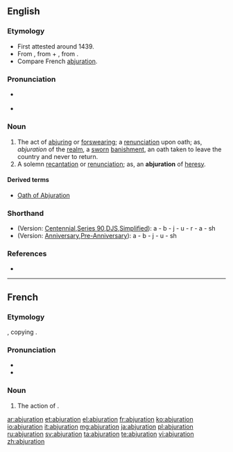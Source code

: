 ==English==

===Etymology===
* First attested around 1439.
* From {{etyl|la|en}} {{term|abiuratio|abiūrātiō|forswearing, abjuration|lang=la}}, from {{term|ab||from, away from|lang=la}} + {{term|iuro|iūrō|swear or take an oath|lang=la}}, from {{term|ius|iūs|law, right, duty|lang=la}}.
* Compare French [[abjuration#French|abjuration]].

===Pronunciation===
* {{a|US}} {{IPA|/ˌæb.dʒʊ.ˈreɪ.ʃən/}}
* {{rhymes|eɪʃən}}

===Noun===
{{en-noun}}

# The act of [[abjuring]] or [[forswearing]]; a [[renunciation]] upon oath; as, ''abjuration'' of the [[realm]], a [[sworn]] [[banishment]], an oath taken to leave the country and never to return.
# A solemn [[recantation]] or [[renunciation]]; as, an '''abjuration''' of [[heresy]].

====Derived terms====
* [[Oath of Abjuration]]

===Shorthand===
* (Version: [http://en.wikipedia.org/wiki/Gregg_Shorthand#Centennial_Gregg_Shorthand Centennial],[http://en.wikipedia.org/wiki/Gregg_Shorthand#Series_90_Gregg_Shorthand  Series 90],[http://en.wikipedia.org/wiki/Gregg_Shorthand#Diamond_Jubilee_Gregg_Shorthand  DJS],[http://en.wikipedia.org/wiki/Gregg_Shorthand#Simplified_Gregg_Shorthand Simplified]): a - b - j - u - r - a - sh
* (Version: [http://en.wikipedia.org/wiki/Gregg_Shorthand#Anniversary_Gregg_Shorthand Anniversary],[http://en.wikipedia.org/wiki/Gregg_Shorthand#Pre-Anniversary_Gregg_Shorthand Pre-Anniversary]): a - b - j - u - sh

===References===
* {{R:Webster 1913}}

----
==French==

===Etymology===
{{suffix|abjurer|ation|lang=fr}}, copying {{etyl|la|fr}} {{term|abiuratio|abiūrātiō|forswearing, abjuration|lang=la}}.

===Pronunciation===
* {{audio|Fr-abjuration.ogg|Audio}}
* {{rhymes|jɔ̃|lang=fr}}

===Noun===
{{fr-noun|f}}

# {{formal|lang=fr}} The action of {{term|abjurer|lang=fr}}.

[[ar:abjuration]]
[[et:abjuration]]
[[el:abjuration]]
[[fr:abjuration]]
[[ko:abjuration]]
[[io:abjuration]]
[[it:abjuration]]
[[mg:abjuration]]
[[ja:abjuration]]
[[pl:abjuration]]
[[ru:abjuration]]
[[sv:abjuration]]
[[ta:abjuration]]
[[te:abjuration]]
[[vi:abjuration]]
[[zh:abjuration]]